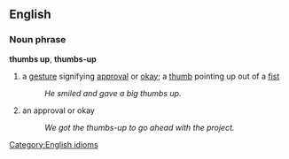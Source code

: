 ==English==
===Noun phrase===
[[Category:English idioms]]
'''thumbs up''', '''thumbs-up'''
# a [[gesture]] signifying [[approve|approval]] or [[okay]]; a [[thumb]] pointing up out of a [[fist]]
#:''He smiled and gave a big thumbs up.''
# an approval or okay
#:''We got the thumbs-up to go ahead with the project.''
